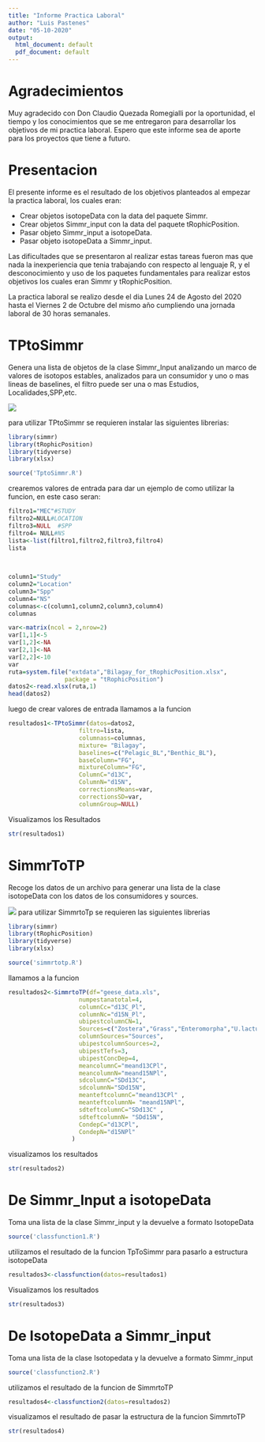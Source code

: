 ```yaml
---
title: "Informe Practica Laboral"
author: "Luis Pastenes"
date: "05-10-2020"
output:
  html_document: default
  pdf_document: default
---
```


# Agradecimientos

Muy agradecido con Don Claudio Quezada Romegialli por la oportunidad, el tiempo y los conocimientos  que se me entregaron para desarrollar los objetivos de mi practica laboral. Espero que este informe sea de aporte para los proyectos que tiene a futuro.

# Presentacion

El presente informe es el resultado de los objetivos planteados al empezar la practica laboral, los cuales eran:

* Crear objetos isotopeData con la data del paquete Simmr.
* Crear objetos Simmr_input con la data del paquete tRophicPosition. 
* Pasar objeto Simmr_input a isotopeData.
* Pasar objeto isotopeData a Simmr_input.

Las dificultades que se presentaron al realizar estas tareas fueron mas que nada la inexperiencia que tenia trabajando con respecto al lenguaje R, y el desconocimiento y uso de los paquetes fundamentales para realizar estos objetivos los cuales eran Simmr y tRophicPosition.

La practica laboral se realizo desde el dia  Lunes 24 de Agosto del 2020 hasta el Viernes 2 de Octubre del mismo año cumpliendo una jornada laboral de 30 horas semanales.

# TPtoSimmr

Genera una lista de objetos de la clase Simmr_Input analizando un marco de valores de isotopos estables, analizados para un consumidor y uno o mas lineas de baselines, el filtro puede ser una o mas Estudios, Localidades,SPP,etc.

![](img1.png)


para utilizar TPtoSimmr se requieren instalar las siguientes librerias:
```r
library(simmr)  
library(tRophicPosition)  
library(tidyverse)  
library(xlsx)  
```

 

```r
source('TptoSimmr.R')
```

crearemos valores de entrada para dar un ejemplo de como utilizar la funcion, en este caso seran:
```r
filtro1="MEC"#STUDY
filtro2=NULL#LOCATION
filtro3=NULL  #SPP
filtro4= NULL#NS
lista<-list(filtro1,filtro2,filtro3,filtro4)
lista
  
  
```

```r
column1="Study"
column2="Location"
column3="Spp"
column4="NS"
columnas<-c(column1,column2,column3,column4)
columnas
```

```r
var<-matrix(ncol = 2,nrow=2) 
var[1,1]<-5
var[1,2]<-NA
var[2,1]<-NA
var[2,2]<-10
var
ruta=system.file("extdata","Bilagay_for_tRophicPosition.xlsx", 
                package = "tRophicPosition")
datos2<-read.xlsx(ruta,1)
head(datos2)
```
luego de crear valores de entrada llamamos a la funcion
```r
resultados1<-TPtoSimmr(datos=datos2,
                    filtro=lista,
                    columnass=columnas,
                    mixture= "Bilagay",
                    baselines=c("Pelagic_BL","Benthic_BL"),
                    baseColumn="FG",
                    mixtureColumn="FG",
                    ColumnC="d13C",
                    ColumnN="d15N",
                    correctionsMeans=var,
                    correctionsSD=var,
                    columnGroup=NULL)

```
Visualizamos los Resultados
```r
str(resultados1)
```
# SimmrToTP
Recoge los datos de un archivo para generar una lista de la clase isotopeData con los datos de los consumidores y sources.

![](img2.png)
para utilizar SimmrtoTp se requieren las siguientes librerias
```r
library(simmr)  
library(tRophicPosition)  
library(tidyverse)  
library(xlsx)  
```

```r
source('simmrtotp.R')
```
llamamos a la funcion

```r
resultados2<-SimmrtoTP(df="geese_data.xls",
                    numpestanatotal=4,
                    columnCc="d13C_Pl",
                    columnNc="d15N_Pl",
                    ubipestcolumnCN=1,
                    Sources=c("Zostera","Grass","Enteromorpha","U.lactuca"),
                    columnSources="Sources",
                    ubipestcolumnSources=2,
                    ubipestTefs=3,
                    ubipestConcDep=4,
                    meancolumnC="meand13CPl",
                    meancolumnN="meand15NPl",
                    sdcolumnC="SDd13C",
                    sdcolumnN="SDd15N",
                    meanteftcolumnC="meand13CPl" ,
                    meanteftcolumnN= "meand15NPl",
                    sdteftcolumnC="SDd13C" ,
                    sdteftcolumnN= "SDd15N",
                    CondepC="d13CPl",
                    CondepN="d15NPl"
                  )
```
visualizamos los resultados

```r
str(resultados2)
```
# De Simmr_Input a isotopeData
Toma una lista de la clase Simmr_input y la devuelve a formato IsotopeData

```r
source('classfunction1.R')
```
utilizamos el resultado de la funcion TpToSimmr para pasarlo a estructura isotopeData
```r
resultados3<-classfunction(datos=resultados1)
```
Visualizamos los resultados
```r
str(resultados3)
```

# De IsotopeData a Simmr_input
Toma una lista de la clase Isotopedata y la devuelve a formato Simmr_input
```r
source('classfunction2.R')
```
utilizamos el resultado de la funcion  de SimmrtoTP
```r
resultados4<-classfunction2(datos=resultados2)

```
visualizamos el resultado de pasar la estructura de la funcion SimmrtoTP
```r
str(resultados4)
```
